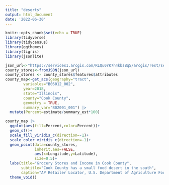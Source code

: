 ```yaml
---
title: "deserts"
output: html_document
date: '2022-06-30'
---
```


```r
knitr::opts_chunk$set(echo = TRUE)
library(tidyverse)
library(tidycensus)
library(ggthemes)
library(tigris)
library(jsonlite)
```

```r
json_url<-"https://services1.arcgis.com/RLQu0rK7h4kbsBq5/arcgis/rest/services/Store_Locations/FeatureServer/0/query?where=State%20%3D%20'IL'%20AND%20County%20%3D%20'COOK'&outFields=Store_Name,State,County,Longitude,Latitude&outSR=4326&f=json"
county_stores<-fromJSON(json_url)
county_stores <- county_stores$features$attributes
county_map<-get_acs(geography="tract",
        variables="B06012_002",
        year=2018,
        state="Illinois",
        county="Cook County",
        geometry = TRUE,
        summary_var="B02001_001") |> 
  mutate(Percent=estimate/summary_est*100)

county_map |> 
  ggplot(aes(fill=Percent,color=Percent))+
  geom_sf()+
  scale_fill_viridis_c(direction=-1)+
  scale_color_viridis_c(direction=-1)+
  geom_point(data=county_stores,
             inherit.aes=FALSE,
             aes(x=Longitude,y=Latitude),
             size=0.5)+
  labs(title="Grocery Stores and Income in Cook County",
       subtitle="Cook County has a small food desert in the south",
       caption="AP Retailer Locator, U.S. Department of Agriculture Food and Nutrition Service")+
  theme_void()
```

